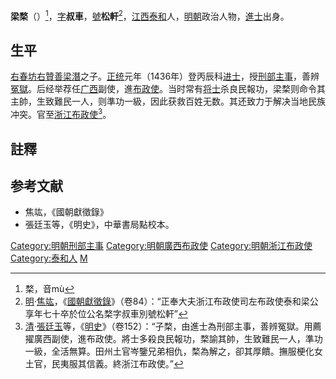 '''梁楘'''（{{bd|1392年||1461年|catIdx=L梁}}）<ref>楘，音mù</ref>，[[表字|字]]'''叔車'''，[[號|號]]'''松軒'''<ref>[[明|明]]·[[焦竑|焦竑]]，《[[國朝獻徵錄|國朝獻徵錄]]》（卷84）：“正奉大夫浙江布政使司左布政使泰和梁公享年七十卒於位公名楘字叔車別號松軒”</ref>，[[江西|江西]][[泰和|泰和]]人，[[明朝|明朝]]政治人物，[[進士|進士]]出身。

==生平==
[[右春坊|右春坊]][[右贊善|右贊善]][[梁潛|梁潛]]之子。[[正统_(年号)|正统]]元年（1436年）登丙辰科[[进士|进士]]，授[[刑部|刑部]][[主事|主事]]，善辨[[冤獄|冤獄]]。后经举荐任[[广西|广西]]副使，進[[布政使|布政使]]。当时常有[[士兵|将士]]杀良民報功，梁楘则命令其主帥，生致難民一人，则準功一級，因此获救百姓无数。其还致力于解决当地民族冲突。官至[[浙江|浙江]][[布政使|布政使]]<ref>[[清|清]]·[[張廷玉|張廷玉]]等，《[[明史|明史]]》（卷152）：“子楘，由進士為刑部主事，善辨冤獄。用薦擢廣西副使，進布政使。將士多殺良民報功，楘諭其帥，生致難民一人，準功一級，全活無算。田州土官岑鑒兄弟相仇，楘為解之，卻其厚饋。撫服梗化女土官，民夷服其信義。終浙江布政使。”</ref>。

==註釋==
{{reflist}}

==参考文献==
*焦竑，《國朝獻徵錄》
*張廷玉等，《明史》，中華書局點校本。

{{正統元年丙辰科殿試金榜}}
{{DEFAULTSORT:Liang梁}}

[[Category:明朝刑部主事|Category:明朝刑部主事]]
[[Category:明朝廣西布政使|Category:明朝廣西布政使]]
[[Category:明朝浙江布政使|Category:明朝浙江布政使]]
[[Category:泰和人|Category:泰和人]]
[[Category:梁姓|M]]
{{明朝人物小作品}}